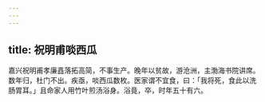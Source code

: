 ```yaml
---
---
---
```

title: 祝明甫啖西瓜
---



嘉兴祝明甫孝廉嚞落拓高简，不事生产。晚年以贫故，游沧洲，主渤海书院讲席。数年归，杜门不出。疾亟，啖西瓜数枚。医家谓不宜食，曰：「我将死，食此以洗肠胃耳。」且命家人用竹叶煎汤浴身。浴竟，卒，时年五十有六。